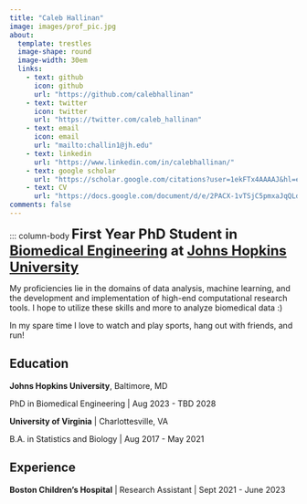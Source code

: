 ```yaml
---
title: "Caleb Hallinan"
image: images/prof_pic.jpg
about:
  template: trestles
  image-shape: round
  image-width: 30em
  links:
    - text: github
      icon: github
      url: "https://github.com/calebhallinan"
    - text: twitter
      icon: twitter
      url: "https://twitter.com/caleb_hallinan"
    - text: email
      icon: email
      url: "mailto:challin1@jh.edu"
    - text: linkedin
      url: "https://www.linkedin.com/in/calebhallinan/"
    - text: google scholar
      url: "https://scholar.google.com/citations?user=1ekFTx4AAAAJ&hl=en&authuser=1"
    - text: CV
      url: "https://docs.google.com/document/d/e/2PACX-1vTSjC5pmxaJqQLdkt6t1VrNDWARMSHXSzl07WKiLPggYqaM9T3X5KjSjFNxcMb0SbecpGsLkDorb2RX/pub"
comments: false
---
```


::: column-body
<font size= "5"> **First Year PhD Student in [Biomedical Engineering](https://www.bme.jhu.edu/) at [Johns Hopkins University](https://www.jhu.edu/)** </font>

My proficiencies lie in the domains of data analysis, machine learning, and the development and implementation of high-end computational research tools. I hope to utilize these skills and more to analyze biomedical data :)

In my spare time I love to watch and play sports, hang out with friends, and run!


## Education

**Johns Hopkins University**, Baltimore, MD

PhD in Biomedical Engineering | Aug 2023 - TBD 2028

**University of Virginia** | Charlottesville, VA

B.A. in Statistics and Biology | Aug 2017 - May 2021

## Experience

**Boston Children's Hospital** | Research Assistant | Sept 2021 - June 2023
